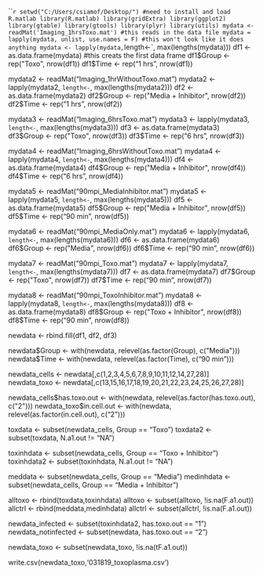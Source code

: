 

```r
setwd("C:/Users/csiamof/Desktop/")
#need to install and load R.matlab
library(R.matlab)
library(gridExtra)
library(ggplot2)
library(gtable)
library(gtools)
library(plyr)
library(utils)
mydata <- readMat('Imaging_1hrsToxo.mat') #this reads in the data file
mydata = lapply(mydata, unlist, use.names = F) #this won't look like it does anything
mydata <- lapply(mydata, `length<-`, max(lengths(mydata)))
df1 <- as.data.frame(mydata) #this creats the first data frame 
df1$Group <- rep("Toxo", nrow(df1)) 
df1$Time <- rep("1 hrs", nrow(df1)) 

mydata2 <- readMat("Imaging_1hrWithoutToxo.mat")
mydata2 <- lapply(mydata2, `length<-`, max(lengths(mydata2))) 
df2 <- as.data.frame(mydata2)
df2$Group <- rep("Media + Inhibitor", nrow(df2)) 
df2$Time <- rep("1 hrs", nrow(df2)) 

mydata3 <- readMat("Imaging_6hrsToxo.mat")
mydata3 <- lapply(mydata3, `length<-`, max(lengths(mydata3))) 
df3 <- as.data.frame(mydata3)
df3$Group <- rep("Toxo", nrow(df3)) 
df3$Time <- rep("6 hrs", nrow(df3)) 

mydata4 <- readMat("Imaging_6hrsWithoutToxo.mat")
mydata4 <- lapply(mydata4, `length<-`, max(lengths(mydata4)))
df4 <- as.data.frame(mydata4)
df4$Group <- rep("Media + Inhibitor", nrow(df4)) 
df4$Time <- rep("6 hrs", nrow(df4))

mydata5 <- readMat("90mpi_MediaInhibitor.mat")
mydata5 <- lapply(mydata5, `length<-`, max(lengths(mydata5)))
df5 <- as.data.frame(mydata5)
df5$Group <- rep("Media + Inhibitor", nrow(df5))
df5$Time <- rep("90 min", nrow(df5)) 

mydata6 <- readMat("90mpi_MediaOnly.mat")
mydata6 <- lapply(mydata6, `length<-`, max(lengths(mydata6)))
df6 <- as.data.frame(mydata6)
df6$Group <- rep("Media", nrow(df6))
df6$Time <- rep("90 min", nrow(df6)) 

mydata7 <- readMat("90mpi_Toxo.mat")
mydata7 <- lapply(mydata7, `length<-`, max(lengths(mydata7)))
df7 <- as.data.frame(mydata7)
df7$Group <- rep("Toxo", nrow(df7))
df7$Time <- rep("90 min", nrow(df7)) 

mydata8 <- readMat("90mpi_ToxoInhibitor.mat")
mydata8 <- lapply(mydata8, `length<-`, max(lengths(mydata8)))
df8 <- as.data.frame(mydata8)
df8$Group <- rep("Toxo + Inhibitor", nrow(df8))
df8$Time <- rep("90 min", nrow(df8)) 

newdata <- rbind.fill(df1, df2, df3) 

newdata$Group <- with(newdata, relevel(as.factor(Group), c("Media")))
newdata$Time <- with(newdata, relevel(as.factor(Time), c("90 min")))

newdata_cells <- newdata[,c(1,2,3,4,5,6,7,8,9,10,11,12,14,27,28)]
newdata_toxo <- newdata[,c(13,15,16,17,18,19,20,21,22,23,24,25,26,27,28)]

newdata_cells$has.toxo.out <- with(newdata, relevel(as.factor(has.toxo.out), c("2")))
newdata_toxo$in.cell.out <- with(newdata, relevel(as.factor(in.cell.out), c("2")))

toxdata <-  subset(newdata_cells, Group == "Toxo")
toxdata2 <-  subset(toxdata, N.a1.out != "NA")

toxinhdata <-  subset(newdata_cells, Group == "Toxo + Inhibitor")
toxinhdata2 <-  subset(toxinhdata, N.a1.out != "NA")

meddata <-  subset(newdata_cells, Group == "Media")
medinhdata <-  subset(newdata_cells, Group == "Media + Inhibitor")

alltoxo <- rbind(toxdata,toxinhdata)
alltoxo <- subset(alltoxo, !is.na(F.a1.out))
allctrl <- rbind(meddata,medinhdata)
allctrl <- subset(allctrl, !is.na(F.a1.out))


newdata_infected <- subset(toxinhdata2, has.toxo.out == "1")
newdata_notinfected <- subset(newdata, has.toxo.out == "2")

newdata_toxo <- subset(newdata_toxo, !is.na(tF.a1.out))

write.csv(newdata_toxo,'031819_toxoplasma.csv')

